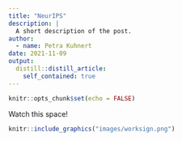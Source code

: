 ```yaml
---
title: "NeurIPS"
description: |
  A short description of the post.
author:
  - name: Petra Kuhnert
date: 2021-11-09
output:
  distill::distill_article:
    self_contained: true
---
```



```r
knitr::opts_chunk$set(echo = FALSE)
```

Watch this space!

```r
knitr::include_graphics("images/worksign.png")
```

